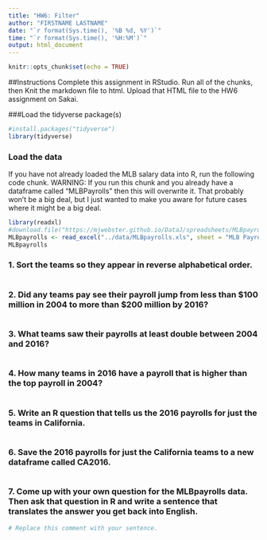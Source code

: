 ```yaml
---
title: "HW6: Filter"
author: "FIRSTNAME LASTNAME"
date: "`r format(Sys.time(), '%B %d, %Y')`"
time: "`r format(Sys.time(), '%H:%M')`"
output: html_document
---
```

```r
knitr::opts_chunk$set(echo = TRUE)
```


##Instructions
Complete this assignment in RStudio. Run all of the chunks, then Knit the markdown file to html. Upload that HTML file to the HW6 assignment on Sakai.

###Load the tidyverse package(s)
```r
#install.packages("tidyverse")
library(tidyverse)
```


### Load the data
If you have not already loaded the MLB salary data into R, run the following code chunk. WARNING: If you run this chunk and you already have a dataframe called "MLBPayrolls" then this will overwrite it. That probably won't be a big deal, but I just wanted to make you aware for future cases where it might be a big deal.

```r
library(readxl)
#download.file("https://mjwebster.github.io/DataJ/spreadsheets/MLBpayrolls.xls", "MLBPayrolls.xls")
MLBpayrolls <- read_excel("../data/MLBpayrolls.xls", sheet = "MLB Payrolls", na = "n/a", .name_repair = "universal")
MLBpayrolls
```


### 1. Sort the teams so they appear in reverse alphabetical order.
```r

```


### 2. Did any teams pay see their payroll jump from less than $100 million in 2004 to more than $200 million by 2016?
```r

```


### 3. What teams saw their payrolls at least double between 2004 and 2016?
```r

```

### 4. How many teams in 2016 have a payroll that is higher than the top payroll in 2004?
```r

```



### 5. Write an R question that tells us the 2016 payrolls for just the teams in California. 
```r

```

### 6. Save the 2016 payrolls for just the California teams to a new dataframe called CA2016.

```r

```

### 7. Come up with your own question for the MLBpayrolls data. Then ask that question in R and write a sentence that translates the answer you get back into English.

```r


# Replace this comment with your sentence.
```


